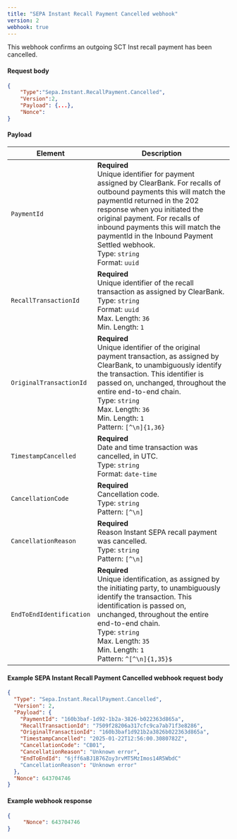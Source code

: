 ```yaml
---
title: "SEPA Instant Recall Payment Cancelled webhook"
version: 2
webhook: true
---
```


This webhook confirms an outgoing SCT Inst recall payment has been cancelled.


#### Request body

```json
{
    "Type":"Sepa.Instant.RecallPayment.Cancelled",
    "Version":2,
    "Payload": {...},
    "Nonce":
}
```

#### Payload

| Element                  | Description                                                                                                                                                                                                                                                                                                                                              |
| ------------------------ | -------------------------------------------------------------------------------------------------------------------------------------------------------------------------------------------------------------------------------------------------------------------------------------------------------------------------------------------------------- |
| `PaymentId`              | **Required**<br />Unique identifier for payment assigned by ClearBank. For recalls of outbound payments this will match the paymentId returned in the 202 response when you initiated the original payment. For recalls of inbound payments this will match the paymentId in the Inbound Payment Settled webhook.<br/>Type: `string` <br/>Format: `uuid` |
| `RecallTransactionId`    | **Required**<br />Unique identifier of the recall transaction as assigned by ClearBank.<br/>Type: `string`<br/>Format: `uuid`<br/>Max. Length: `36`<br/>Min. Length: `1`                                                                                                                                                                                 |
| `OriginalTransactionId`  | **Required**<br />Unique identifier of the original payment transaction, as assigned by ClearBank, to unambiguously identify the transaction. This identifier is passed on, unchanged, throughout the entire end-to-end chain.<br/>Type: `string`<br/>Max. Length: `36`<br/>Min. Length: `1`<br/>Pattern: `[^\n]{1,36}`                                  |
| `TimestampCancelled`     | **Required**<br />Date and time transaction was cancelled, in UTC.<br/>Type: `string`<br/>Format: `date-time`                                                                                                                                                                                                                                            |
| `CancellationCode`       | **Required**<br />Cancellation code.<br/>Type: `string`<br/>Pattern: `[^\n]`                                                                                                                                                                                                                                                                             |
| `CancellationReason`     | **Required**<br />Reason Instant SEPA recall payment was cancelled.<br/>Type: `string`<br/>Pattern: `[^\n]`                                                                                                                                                                                                                                              |
| `EndToEndIdentification` | **Required**<br />Unique identification, as assigned by the initiating party, to unambiguously identify the transaction. This identification is passed on, unchanged, throughout the entire end-to-end chain.<br/>Type: `string`<br/>Max. Length: `35`<br/>Min. Length: `1` <br/>Pattern: `^[^\n]{1,35}$`                                                |

#### Example SEPA Instant Recall Payment Cancelled webhook request body

```json
{
  "Type": "Sepa.Instant.RecallPayment.Cancelled",
  "Version": 2,
  "Payload": {
    "PaymentId": "160b3baf-1d92-1b2a-3826-b022363d865a",
    "RecallTransactionId": "7509f28206a317cfc9ca7ab71f3e8286",
    "OriginalTransactionId": "160b3baf1d921b2a3826b022363d865a",
    "TimestampCancelled": "2025-01-22T12:56:00.3080782Z",
    "CancellationCode": "CB01",
    "CancellationReason": "Unknown error",
    "EndToEndId": "6jff6aBJ1B76Zoy3rvMT5MzImos14R5WbdC"
    "CancellationReason": "Unknown error"
  },
  "Nonce": 643704746
}
```

#### Example webhook response

```json
{
     "Nonce": 643704746
}
```